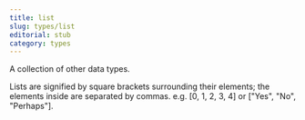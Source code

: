 ```yaml
---
title: list
slug: types/list
editorial: stub
category: types
---
```


<LSLType
	name="list"
/>

A collection of other data types.

Lists are signified by square brackets surrounding their elements; the elements inside are separated by commas. e.g. [0, 1, 2, 3, 4] or [&quot;Yes&quot;, &quot;No&quot;, &quot;Perhaps&quot;].
